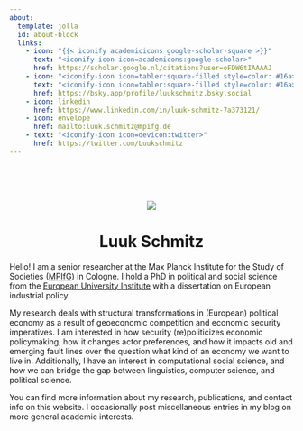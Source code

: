 ```yaml
---
about:
  template: jolla
  id: about-block
  links:
    - icon: "{{< iconify academicicons google-scholar-square >}}"
      text: "<iconify-icon icon=academicons:google-scholar>"
      href: https://scholar.google.nl/citations?user=oFDW6tIAAAAJ
    - icon: "<iconify-icon icon=tabler:square-filled style=color: #16a>"
      text: "<iconify-icon icon=tabler:square-filled style=color: #16a>"
      href: https://bsky.app/profile/luukschmitz.bsky.social
    - icon: linkedin
      href: https://www.linkedin.com/in/luuk-schmitz-7a373121/
    - icon: envelope
      href: mailto:luuk.schmitz@mpifg.de
    - text: "<iconify-icon icon=devicon:twitter>"
      href: https://twitter.com/Luukschmitz
---
```

<br> <br> <br>

<center><div class="circular--landscape"> <img src="ls.jpg" /> </div></center>

<center>
# Luuk Schmitz
</center>

Hello! I am a senior researcher at the Max Planck Institute for the Study of Societies ([MPIfG](https://www.mpifg.de/2733/en)) in Cologne. I hold a PhD in political and social science from the [European University Institute](https://www.eui.eu/en/academic-units/political-and-social-sciences) with a dissertation on European industrial policy.

My research deals with structural transformations in (European) political economy as a result of geoeconomic competition and economic security imperatives. I am interested in how security (re)politicizes economic policymaking, how it changes actor preferences, and how it impacts old and emerging fault lines over the question what kind of an economy we want to live in. Additionally, I have an interest in computational social science, and how we can bridge the gap between linguistics, computer science, and political science.

You can find more information about my research, publications, and contact info on this website. I occasionally post miscellaneous entries in my blog on more general academic interests. 

::: {#about-block}
:::